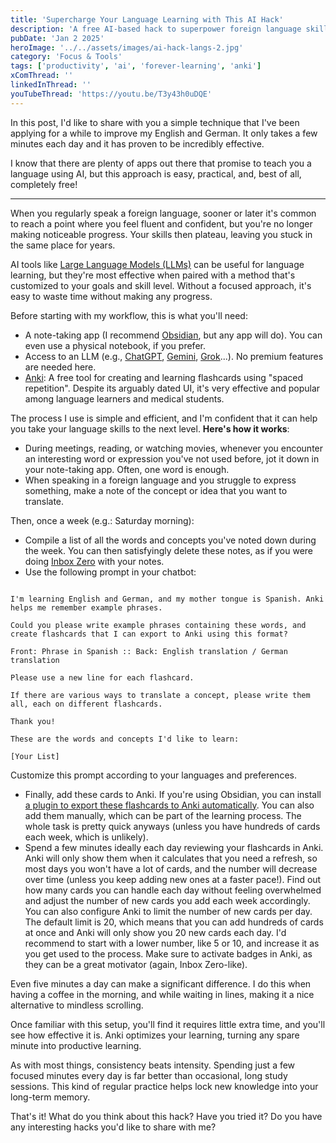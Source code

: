 ```yaml
---
title: 'Supercharge Your Language Learning with This AI Hack'
description: 'A free AI-based hack to superpower foreign language skills for people with no time'
pubDate: 'Jan 2 2025'
heroImage: '../../assets/images/ai-hack-langs-2.jpg'
category: 'Focus & Tools'
tags: ['productivity', 'ai', 'forever-learning', 'anki']
xComThread: ''
linkedInThread: ''
youTubeThread: 'https://youtu.be/T3y43h0uDQE'
---
```


In this post, I'd like to share with you a simple technique that I've been applying for a while to improve my English and German. It only takes a few minutes each day and it has proven to be incredibly effective.

I know that there are plenty of apps out there that promise to teach you a language using AI, but this approach is easy, practical, and, best of all, completely free!

---

When you regularly speak a foreign language, sooner or later it's common to reach a point where you feel fluent and confident, but you're no longer making noticeable progress. Your skills then plateau, leaving you stuck in the same place for years.

AI tools like [Large Language Models (LLMs)](https://en.wikipedia.org/wiki/Large_language_model) can be useful for language learning, but they're most effective when paired with a method that's customized to your goals and skill level. Without a focused approach, it's easy to waste time without making any progress.

Before starting with my workflow, this is what you'll need:

- A note-taking app (I recommend [Obsidian](https://obsidian.md/), but any app will do). You can even use a physical notebook, if you prefer.
- Access to an LLM (e.g., [ChatGPT](https://chatgpt.com/), [Gemini](https://gemini.google.com/app), [Grok](https://x.com/i/grok)...). No premium features are needed here.
- [Anki](https://apps.ankiweb.net/): A free tool for creating and learning flashcards using "spaced repetition". Despite its arguably dated UI, it's very effective and popular among language learners and medical students.

The process I use is simple and efficient, and I'm confident that it can help you take your language skills to the next level. **Here's how it works**:

- During meetings, reading, or watching movies, whenever you encounter an interesting word or expression you've not used before, jot it down in your note-taking app. Often, one word is enough.
- When speaking in a foreign language and you struggle to express something, make a note of the concept or idea that you want to translate.

Then, once a week (e.g.: Saturday morning):

- Compile a list of all the words and concepts you've noted down during the week. You can then satisfyingly delete these notes, as if you were doing [Inbox Zero](https://en.wiktionary.org/wiki/inbox_zero) with your notes.
- Use the following prompt in your chatbot:

```

I'm learning English and German, and my mother tongue is Spanish. Anki helps me remember example phrases.

Could you please write example phrases containing these words, and create flashcards that I can export to Anki using this format?

Front: Phrase in Spanish :: Back: English translation / German translation

Please use a new line for each flashcard.

If there are various ways to translate a concept, please write them all, each on different flashcards.

Thank you!

These are the words and concepts I'd like to learn:

[Your List]
```

Customize this prompt according to your languages and preferences.

- Finally, add these cards to Anki. If you're using Obsidian, you can install [a plugin to export these flashcards to Anki automatically](https://github.com/reuseman/flashcards-obsidian). You can also add them manually, which can be part of the learning process. The whole task is pretty quick anyways (unless you have hundreds of cards each week, which is unlikely).
- Spend a few minutes ideally each day reviewing your flashcards in Anki. Anki will only show them when it calculates that you need a refresh, so most days you won't have a lot of cards, and the number will decrease over time (unless you keep adding new ones at a faster pace!). Find out how many cards you can handle each day without feeling overwhelmed and adjust the number of new cards you add each week accordingly. You can also configure Anki to limit the number of new cards per day. The default limit is 20, which means that you can add hundreds of cards at once and Anki will only show you 20 new cards each day. I'd recommend to start with a lower number, like 5 or 10, and increase it as you get used to the process. Make sure to activate badges in Anki, as they can be a great motivator (again, Inbox Zero-like).

Even five minutes a day can make a significant difference. I do this when having a coffee in the morning, and while waiting in lines, making it a nice alternative to mindless scrolling.

Once familiar with this setup, you'll find it requires little extra time, and you'll see how effective it is. Anki optimizes your learning, turning any spare minute into productive learning.

As with most things, consistency beats intensity. Spending just a few focused minutes every day is far better than occasional, long study sessions. This kind of regular practice helps lock new knowledge into your long-term memory.

That's it! What do you think about this hack? Have you tried it? Do you have any interesting hacks you'd like to share with me?
